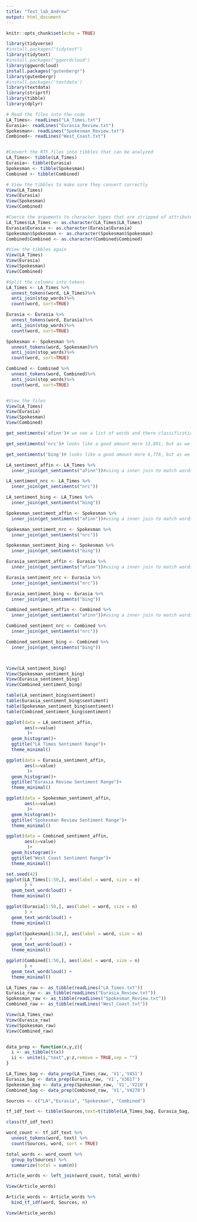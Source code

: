 ```yaml
---
title: "Text_lab_Andrew"
output: html_document
---
```


```r
knitr::opts_chunk$set(echo = TRUE)
```


```r
library(tidyverse)
#install.packages("tidytext")
library(tidytext)
#install.packages("ggwordcloud")
library(ggwordcloud)
install.packages("gutenbergr") 
library(gutenbergr)
#install.packages('textdata')
library(textdata)
library(striprtf)
library(tibble)
library(dplyr)
```

```r
# Read the files into the code
LA_Times<- readLines("LA_Times.txt")
Eurasia<- readLines("Eurasia_Review.txt")
Spokesman<- readLines("Spokesman_Review.txt")
Combined<- readLines("West_Coast.txt")


#Convert the RTF files into tibbles that can be analyzed
LA_Times<- tibble(LA_Times)
Eurasia<- tibble(Eurasia)
Spokesman <- tibble(Spokesman)
Combined <- tibble(Combined)

# View the tibbles to make sure they convert correctly
View(LA_Times)
View(Eurasia)
View(Spokesman)
View(Combined)

#Coerce the arguments to character types that are stripped of attributes
LA_Times$LA_Times <- as.character(LA_Times$LA_Times)
Eurasia$Eurasia <- as.character(Eurasia$Eurasia)
Spokesman$Spokesman <- as.character(Spokesman$Spokesman)
Combined$Combined <- as.character(Combined$Combined)

#View the tibbles again
View(LA_Times)
View(Eurasia)
View(Spokesman)
View(Combined)

#Split the columns into tokens
LA_Times <- LA_Times %>%
  unnest_tokens(word, LA_Times)%>%
  anti_join(stop_words)%>% 
  count(word, sort=TRUE)

Eurasia <- Eurasia %>%
  unnest_tokens(word, Eurasia)%>%
  anti_join(stop_words)%>% 
  count(word, sort=TRUE)

Spokesman <- Spokesman %>%
  unnest_tokens(word, Spokesman)%>%
  anti_join(stop_words)%>% 
  count(word, sort=TRUE)

Combined <- Combined %>%
  unnest_tokens(word, Combined)%>%
  anti_join(stop_words)%>% 
  count(word, sort=TRUE)


#View the files
View(LA_Times)
View(Eurasia)
View(Spokesman)
View(Combined)

```

```r
get_sentiments('afinn')# we see a list of words and there classification, 2,467 - not really that many overall. 

get_sentiments('nrc')# looks like a good amount more 13,891, but as we can see words are classified in several different categories. 

get_sentiments('bing')# looks like a good amount more 6,776, but as we can see just negative and positive. 

LA_sentiment_affin <- LA_Times %>%
  inner_join(get_sentiments("afinn"))#using a inner join to match words and add the sentiment variable

LA_sentiment_nrc <- LA_Times %>%
  inner_join(get_sentiments("nrc"))

LA_sentiment_bing <- LA_Times %>%
  inner_join(get_sentiments("bing"))

Spokesman_sentiment_affin <- Spokesman %>%
  inner_join(get_sentiments("afinn"))#using a inner join to match words and add the sentiment variable

Spokesman_sentiment_nrc <- Spokesman %>%
  inner_join(get_sentiments("nrc"))

Spokesman_sentiment_bing <- Spokesman %>%
  inner_join(get_sentiments("bing"))

Eurasia_sentiment_affin <- Eurasia %>%
  inner_join(get_sentiments("afinn"))#using a inner join to match words and add the sentiment variable

Eurasia_sentiment_nrc <- Eurasia %>%
  inner_join(get_sentiments("nrc"))

Eurasia_sentiment_bing <- Eurasia %>%
  inner_join(get_sentiments("bing"))

Combined_sentiment_affin <- Combined %>%
  inner_join(get_sentiments("afinn"))#using a inner join to match words and add the sentiment variable

Combined_sentiment_nrc <- Combined %>%
  inner_join(get_sentiments("nrc"))

Combined_sentiment_bing <- Combined %>%
  inner_join(get_sentiments("bing"))



View(LA_sentiment_bing)
View(Spokesman_sentiment_bing)
View(Eurasia_sentiment_bing)
View(Combined_sentiment_bing)

```

```r
table(LA_sentiment_bing$sentiment)
table(Eurasia_sentiment_bing$sentiment)
table(Spokesman_sentiment_bing$sentiment)
table(Combined_sentiment_bing$sentiment)

ggplot(data = LA_sentiment_affin, 
       aes(x=value)
        )+
  geom_histogram()+
  ggtitle("LA Times Sentiment Range")+
  theme_minimal()

ggplot(data = Eurasia_sentiment_affin, 
       aes(x=value)
        )+
  geom_histogram()+
  ggtitle("Eurasia Review Sentiment Range")+
  theme_minimal()

ggplot(data = Spokesman_sentiment_affin, 
       aes(x=value)
        )+
  geom_histogram()+
  ggtitle("Spokesman Review Sentiment Range")+
  theme_minimal()

ggplot(data = Combined_sentiment_affin, 
       aes(x=value)
        )+
  geom_histogram()+
  ggtitle("West Coast Sentiment Range")+
  theme_minimal()

set.seed(42)
ggplot(LA_Times[1:50,], aes(label = word, size = n)
       ) +
  geom_text_wordcloud() +
  theme_minimal()

ggplot(Eurasia[1:50,], aes(label = word, size = n)
       ) +
  geom_text_wordcloud() +
  theme_minimal()

ggplot(Spokesman[1:50,], aes(label = word, size = n)
       ) +
  geom_text_wordcloud() +
  theme_minimal()

ggplot(Combined[1:50,], aes(label = word, size = n)
       ) +
  geom_text_wordcloud() +
  theme_minimal()
```

```r
LA_Times_raw <- as_tibble(readLines("LA_Times.txt"))
Eurasia_raw <- as_tibble(readLines("Eurasia_Review.txt"))
Spokesman_raw <- as_tibble(readLines("Spokesman_Review.txt"))
Combined_raw <- as_tibble(readLines("West_Coast.txt"))

View(LA_Times_raw)
View(Eurasia_raw)
View(Spokesman_raw)
View(Combined_raw)


data_prep <- function(x,y,z){
  i <- as_tibble(t(x))
  ii <- unite(i,"text",y:z,remove = TRUE,sep = "")
}

LA_Times_bag <- data_prep(LA_Times_raw, 'V1','V451')
Eurasia_bag <- data_prep(Eurasia_raw, 'V1','V3617')
Spokesman_bag <- data_prep(Spokesman_raw, 'V1','V210')
Combined_bag <- data_prep(Combined_raw, 'V1','V4278')

Sources <- c("LA","Eurasia", "Spokesman", "Combined")

tf_idf_text <- tibble(Sources,text=t(tibble(LA_Times_bag, Eurasia_bag, Spokesman_bag,Combined_bag, .name_repair = "universal")))

class(tf_idf_text)

word_count <- tf_idf_text %>%
  unnest_tokens(word, text) %>%
  count(Sources, word, sort = TRUE)

total_words <- word_count %>% 
  group_by(Sources) %>% 
  summarize(total = sum(n))

Article_words <- left_join(word_count, total_words)

View(Article_words)

Article_words <- Article_words %>%
  bind_tf_idf(word, Sources, n)

View(Article_words)
```